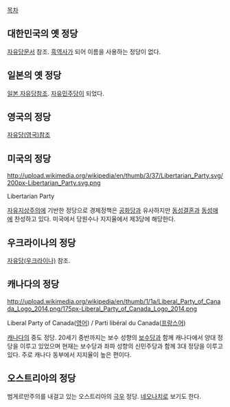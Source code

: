 [[목차]]

== 대한민국의 옛 정당 ==
[[자유당]]문서 참조. [[흑역사]]가 되어 이름을 사용하는 정당이 없다.

== 일본의 옛 정당 ==
[[일본 자유당]]참조. [[자유민주당]]이 되었다.

== 영국의 정당 ==
[[자유당(영국)]]참조

== 미국의 정당 ==
http://upload.wikimedia.org/wikipedia/en/thumb/3/37/Libertarian_Party.svg/200px-Libertarian_Party.svg.png

Libertarian Party

[[자유지상주의]]에 기반한 정당으로 경제정책은 [[공화당]]과 유사하지만 [[동성결혼]]과 [[동성애]]에 찬성하고 있다. 미국에서 당원수나 지지율에서 제3당에 해당한다.

== 우크라이나의 정당 ==
[[자유당(우크라이나)]] 참조.

== 캐나다의 정당 ==
http://upload.wikimedia.org/wikipedia/en/thumb/1/1a/Liberal_Party_of_Canada_Logo_2014.png/175px-Liberal_Party_of_Canada_Logo_2014.png

Liberal Party of Canada([[영어]]) / Parti libéral du Canada([[프랑스어]])

[[캐나다]]의 중도 정당. 20세기 중반까지는 보수 성향의 [[보수당]]과 함께 캐나다에서 양대 정당을 이루고 있었으며 현재는 보수당과 좌파 성향의 신민주당과 함께 3대 정당을 이루고 있다. 주로 캐나다 동부에서 지지율이 높은 편이다.

== 오스트리아의 정당 ==
범게르만주의를 내걸고 있는 오스트리아의 [[극우]] 정당. [[네오나치]]로 보기도 한다.
